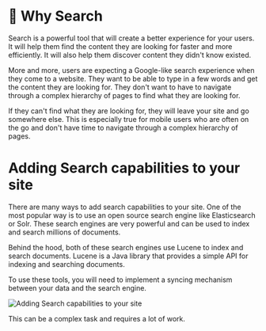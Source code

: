 # 📘 Why Search

Search is a powerful tool that will create a better experience for your users. It will help them find the content they are looking for faster and more efficiently. It will also help them discover content they didn't know existed.

More and more, users are expecting a Google-like search experience when they come to a website. They want to be able to type in a few words and get the content they are looking for. They don't want to have to navigate through a complex hierarchy of pages to find what they are looking for.

If they can't find what they are looking for, they will leave your site and go somewhere else. This is especially true for mobile users who are often on the go and don't have time to navigate through a complex hierarchy of pages.

# Adding Search capabilities to your site

There are many ways to add search capabilities to your site. One of the most popular way is to use an open source search engine like Elasticsearch or Solr. These search engines are very powerful and can be used to index and search millions of documents.

Behind the hood, both of these search engines use Lucene to index and search documents. Lucene is a Java library that provides a simple API for indexing and searching documents.

To use these tools, you will need to implement a syncing mechanism between your data and the search engine.

![Adding Search capabilities to your site](/img/1-full-text-search/1-search.png)

This can be a complex task and requires a lot of work.